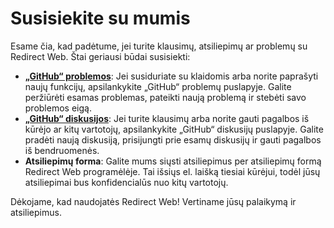 # Susisiekite su mumis

Esame čia, kad padėtume, jei turite klausimų, atsiliepimų ar problemų su Redirect Web. Štai geriausi būdai susisiekti:

- **[„GitHub“ problemos](https://github.com/mshibanami/RedirectWeb/issues)**: Jei susiduriate su klaidomis arba norite paprašyti naujų funkcijų, apsilankykite „GitHub“ problemų puslapyje. Galite peržiūrėti esamas problemas, pateikti naują problemą ir stebėti savo problemos eigą.
- **[„GitHub“ diskusijos](https://github.com/mshibanami/RedirectWeb/discussions)**: Jei turite klausimų arba norite gauti pagalbos iš kūrėjo ar kitų vartotojų, apsilankykite „GitHub“ diskusijų puslapyje. Galite pradėti naują diskusiją, prisijungti prie esamų diskusijų ir gauti pagalbos iš bendruomenės.
- **Atsiliepimų forma**: Galite mums siųsti atsiliepimus per atsiliepimų formą Redirect Web programėlėje. Tai išsiųs el. laišką tiesiai kūrėjui, todėl jūsų atsiliepimai bus konfidencialūs nuo kitų vartotojų.

Dėkojame, kad naudojatės Redirect Web! Vertiname jūsų palaikymą ir atsiliepimus.